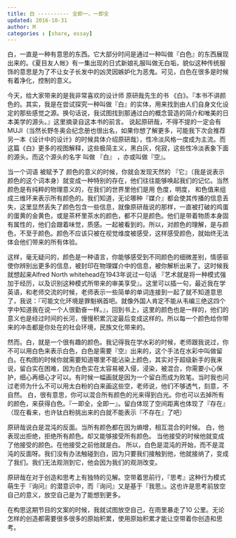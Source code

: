 ```yaml
---
title: 白 ---------- 全即一，一即全
updated: 2016-10-31
author: M
categories : [share, essay]
---
```

白，一直是一种有意思的东西。它大部分时间是通过一种叫做『白色』的东西展现出来的。《夏目友人帐》有一集出现的日式新娘礼服叫做无白垢，貌似这种传统服饰的意思是为了不让女子长发中的凶灵因嫉妒化为恶鬼。可见，白色在很多是时候有着净化，控制的意义。

今天，给大家带来的是我非常喜欢的设计师 原研哉先生的书 《白》。『本书不讲颜色的。其实，我是在尝试探究一种叫做『白』的实体，用来找到由人们自身文化设定的那些感觉之源。换句话说，我试图找到那通过白的概念营造的简介和唯美的日本美学的源头。』这里摘录自这本书的前言。
说起原研哉，不得不提的一定会有MUJI（当然长野冬奥会纪念册也很出名，如果你想了解更多，可能我下次会推荐另一本《设计中的设计》的时候具体介绍原研哉），性冷淡风格一度成为主流。而这篇《白》更多的视图解释，这些极简主义，黑白灰，侘寂，这些性冷淡表象下面的源头。而这个源头的名字 叫做 『白』 ，亦或叫做『空』。

当一个词语 被赋予了 颜色的意义的时候，你就会发现天然的 『它』（我是说表示颜色的这个词本身）就变成一种特别的存在，他们往往能够唤起我们的记忆。当然颜色是有纯粹的物理意义的，在我们的世界里他们是用 色度，明度， 和色值来组成三维环来表示所有颜色的。我们知道，无论哪种『媒介』都会使其传播的信息丢失，这里显然丢失了颜色包含一些信息，就像原研哉说的那样，一直被打破的鸡蛋的蛋黄的金黄色，或是茶杯里茶水的颜色，都不只是颜色。他们是带着物质本身固有属性的，他们会跟着味觉，质感。一起被看到的。所以，对颜色的理解，是与颜色，不至于颜色。颜色不应该只被在视觉维度被感受，这样感受颜色，就始终无法体会他们带来的所有体验。

这样，毫无疑问的，颜色是一种语言，你能够感受到不同颜色的细微差别，情感驱使你辨别出更多的信息，被封印在物理媒介中的信息，被你解析出来了。这时候我就想起来Alfred North whitehead在1943年说过一句话 『艺术就是将一种模式强加于经历，以及识别这种模式所带来的审美享受』。这里可以插一句，最近我在学英语，和老师交流的时候，老师表示一些简单的单词连接到一起了就不知道意思了，我说：『可能文化环境是罪魁祸首吧。就像外国人肯定不能从韦编三绝这四个字中知道我在说一个人很勤奋一样。』，回到书上，这里的颜色也是一样的，他们的意义也是经过时间的长河，慢慢积累沉淀最后变成这样的。所以每一个颜色给你带来的冲击都是你处在的社会环境，民族文化带来的。

然而。白，就是一个很有趣的颜色。我记得我在学水彩的时候，老师跟我说过，你不可以用白色来表示白色，白色是需要『空』出来的，这个手法在水彩中叫做留白。在构图的时候你就需要知道哪里不能沾染上颜色，其实对于超级新手的我来说，留白实在困难，因为白色实在太容易被入侵，浸染，被混合，你需要小心保护，细心再细心才可以。有时候一幅画就是因为一个留白而成为败笔。当时我也问过老师为什么不可以用太白粉的白来画这些空，老师说，他们不够透气，刻意，不自然。
白，很有意思，你可以混合所有颜色的光来得到白光。你也可以去掉所有的颜色，来获得白色。『一即全，全即一』。留白体现了空间距离也体现了『存在』（现在看来，也许钛白粉挑出来的白就不能表示『不存在』了吧）

原研哉说白是混沌的反面。当所有颜色都在因为熵增，相互混合的时候。 
白，他表现出拒绝，拒绝所有颜色。却又能够接受所有颜色。
当他接受的时候他就变成了他接受的颜色。在他接受之前他就是白。
所以，白色是混沌的开始，而不是混沌的反面呀。我们没有办法触碰到白，因为只要我们接触到他，他就接纳了，变成了我们。我们无法观测到它，他会因为我们的观测改变。

原研哉在对于创造和思考上有独特的见解。空带着思前行，『思考』这种行为模式萌生于『询问』的潜意识中，而『询问』又是基于『我思』。这也许是思考前放空自己的意义，放空自己是为了能想到更多。

在构思这期节目的文案的时候，我就试图放空自己，在雨里暴走了10 公里。无论怎样的创造都需要很多很多的原始积累，使用原始积累才能让空带着你创造和思考。

